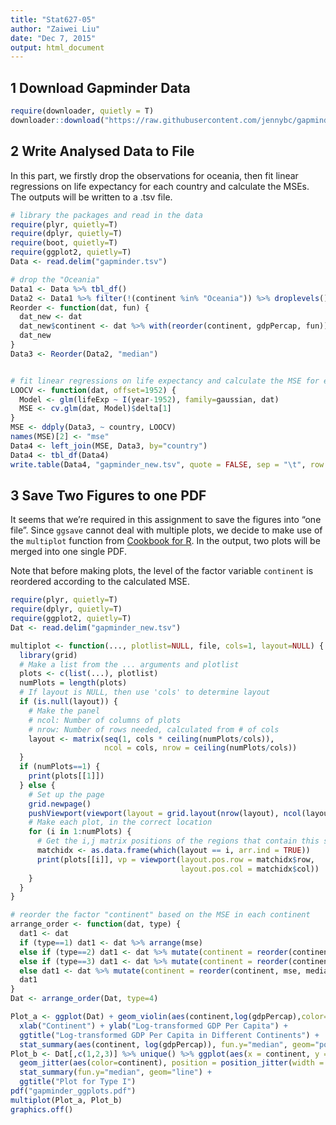 ```yaml
---
title: "Stat627-05"
author: "Zaiwei Liu"
date: "Dec 7, 2015"
output: html_document
---
```



## 1 Download Gapminder Data
```r
require(downloader, quietly = T)
downloader::download("https://raw.githubusercontent.com/jennybc/gapminder/master/inst/gapminder.tsv", "gapminder.tsv")
```


## 2 Write Analysed Data to File

In this part, we firstly drop the observations for oceania, then fit linear regressions on life expectancy for each country and calculate the MSEs. The outputs will be written to a .tsv file. 

```r
# library the packages and read in the data
require(plyr, quietly=T)
require(dplyr, quietly=T)
require(boot, quietly=T)
require(ggplot2, quietly=T)
Data <- read.delim("gapminder.tsv")

# drop the "Oceania"
Data1 <- Data %>% tbl_df() 
Data2 <- Data1 %>% filter(!(continent %in% "Oceania")) %>% droplevels()
Reorder <- function(dat, fun) {
  dat_new <- dat
  dat_new$continent <- dat %>% with(reorder(continent, gdpPercap, fun))
  dat_new
}
Data3 <- Reorder(Data2, "median")


# fit linear regressions on life expectancy and calculate the MSE for each country
LOOCV <- function(dat, offset=1952) {
  Model <- glm(lifeExp ~ I(year-1952), family=gaussian, dat)
  MSE <- cv.glm(dat, Model)$delta[1]
}
MSE <- ddply(Data3, ~ country, LOOCV)
names(MSE)[2] <- "mse"
Data4 <- left_join(MSE, Data3, by="country")
Data4 <- tbl_df(Data4)
write.table(Data4, "gapminder_new.tsv", quote = FALSE, sep = "\t", row.names = FALSE)
```


## 3 Save Two Figures to one PDF

It seems that we're required in this assignment to save the figures into "one file". Since `ggsave` cannot deal with multiple plots, we decide to make use of the `multiplot` function from [Cookbook for R](http://www.cookbook-r.com/Graphs/Multiple_graphs_on_one_page_(ggplot2)/). In the output, two plots will be merged into one single PDF.

Note that before making plots, the level of the factor variable `continent` is reordered according to the calculated MSE. 

```r
require(plyr, quietly=T)
require(dplyr, quietly=T)
require(ggplot2, quietly=T)
Dat <- read.delim("gapminder_new.tsv")

multiplot <- function(..., plotlist=NULL, file, cols=1, layout=NULL) {
  library(grid)
  # Make a list from the ... arguments and plotlist
  plots <- c(list(...), plotlist)
  numPlots = length(plots)
  # If layout is NULL, then use 'cols' to determine layout
  if (is.null(layout)) {
    # Make the panel
    # ncol: Number of columns of plots
    # nrow: Number of rows needed, calculated from # of cols
    layout <- matrix(seq(1, cols * ceiling(numPlots/cols)),
                     ncol = cols, nrow = ceiling(numPlots/cols))
  }
  if (numPlots==1) {
    print(plots[[1]])
  } else {
    # Set up the page
    grid.newpage()
    pushViewport(viewport(layout = grid.layout(nrow(layout), ncol(layout))))
    # Make each plot, in the correct location
    for (i in 1:numPlots) {
      # Get the i,j matrix positions of the regions that contain this subplot
      matchidx <- as.data.frame(which(layout == i, arr.ind = TRUE))
      print(plots[[i]], vp = viewport(layout.pos.row = matchidx$row,
                                      layout.pos.col = matchidx$col))
    }
  }
}

# reorder the factor "continent" based on the MSE in each continent
arrange_order <- function(dat, type) {
  dat1 <- dat
  if (type==1) dat1 <- dat %>% arrange(mse)
  else if (type==2) dat1 <- dat %>% mutate(continent = reorder(continent, mse, median))
  else if (type==3) dat1 <- dat %>% mutate(continent = reorder(continent, mse, median)) %>% arrange(continent)
  else dat1 <- dat %>% mutate(continent = reorder(continent, mse, median)) %>% arrange(mse)
  dat1
}
Dat <- arrange_order(Dat, type=4)

Plot_a <- ggplot(Dat) + geom_violin(aes(continent,log(gdpPercap),color=continent)) +
  xlab("Continent") + ylab("Log-transformed GDP Per Capita") + 
  ggtitle("Log-transformed GDP Per Capita in Different Continents") + 
  stat_summary(aes(continent, log(gdpPercap)), fun.y="median", geom="point")
Plot_b <- Dat[,c(1,2,3)] %>% unique() %>% ggplot(aes(x = continent, y = log(mse), group = 1)) + 
  geom_jitter(aes(color=continent), position = position_jitter(width = .1)) + 
  stat_summary(fun.y="median", geom="line") + 
  ggtitle("Plot for Type I")
pdf("gapminder_ggplots.pdf")
multiplot(Plot_a, Plot_b)
graphics.off()
```